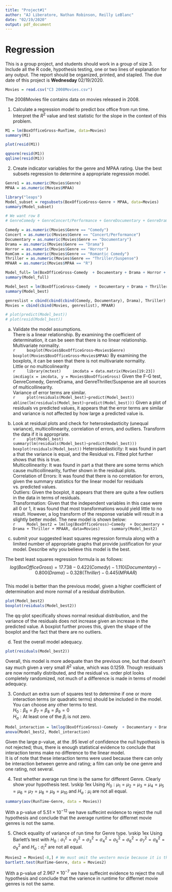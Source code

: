 ```yaml
---
title: "Project#1"
author: "AJ Liberatore, Nathan Robinson, Reilly LeBlanc"
date: "02/19/2020"
output: pdf_document
---
```


# Regression

This is a group project, and students should work in a group of size 3. Include all the R code, hypothesis testing, one or two lines of explanation for any output. The report should be organized, printed, and stapled. The due date of this project is $\textbf{Wednesday } 02/19/2020.$ 

```r
Movies = read.csv("C3 2008Movies.csv")
```

The 2008Movies file contains data on movies released in 2008.

1. Calculate a regression model to predict box office from run time. Interpret the $R^2$ value and test statistic for the slope in the context of this problem.

```r
M1 = lm(BoxOfficeGross~RunTime, data=Movies)
summary(M1)

plot(resid(M1))

qqnorm(resid(M1))
qqline(resid(M1))
```


2. Create indicator variables for the genre and MPAA rating. Use the best subsets regression to determine a appropriate regression model.  

```r
Genre1 = as.numeric(Movies$Genre)
MPAA = as.numeric(Movies$MPAA)

library("leaps")
Model_subset = regsubsets(BoxOfficeGross~Genre + MPAA, data=Movies)
summary(Model_subset)

# We want row 8
# GenreComedy + GenreConcert/Performance + GenreDocumentary + GenreDrama + GenreHorror + GenreRomantic Comedy + GenreThriller/Suspense + MPAAR

Comedy = as.numeric(Movies$Genre == "Comedy")
Concert = as.numeric(Movies$Genre == "Concert/Performance")
Documentary = as.numeric(Movies$Genre == "Documentary")
Drama = as.numeric(Movies$Genre == "Drama")
Horror = as.numeric(Movies$Genre == "Horror")
RomCom = as.numeric(Movies$Genre == "Romantic Comedy")
Thriller = as.numeric(Movies$Genre == "Thriller/Suspense")
MPAAR = as.numeric(Movies$MPAA == "R")

Model_full= lm(BoxOfficeGross~Comedy  + Documentary + Drama + Horror + RomCom + Thriller + MPAAR, data=Movies)
summary(Model_full)

Model_best = lm(BoxOfficeGross~Comedy  + Documentary + Drama + Thriller + MPAAR, data=Movies)
summary(Model_best)

genreslist = cbind(cbind(cbind(Comedy, Documentary), Drama), Thriller)
Movies = cbind(cbind(Movies, genreslist), MPAAR)

# plot(predict(Model_best))
# plot(resid(Model_best))
```
a. Validate the model assumptions.  
    \indent There is a linear relationship.  By examining the coefficient of determination, it can be seen that there is no linear relationship.  
    \indent Multivariate normality.  
    ```r
    boxplot(Movies$BoxOfficeGross~Movies$Genre)
    boxplot(Movies$BoxOfficeGross~Movies$MPAA)
    ```
    By examining the boxplots, it can be seen that there is not multivariate normality.  
    \indent Little or no multicolinearity  
    ```r
    library(mctest)
    imcdata = data.matrix(Movies[19:23])
    imcdiag(x = imcdata, y = Movies$BoxOfficeGross)
    ```
    Given the F-G test, GenreComedy, GenreDrama, and GenreThriller/Suspense are all sources of multicollinearity.  
    \indent Variance of error terms are similar.  
    ```r
    plot(residuals(Model_best)~predict(Model_best))
    abline(lm(residuals(Model_best)~predict(Model_best)))
    ```
    Given a plot of residuals vs predicted values, it appears that the error terms are similar and variance is not affected by how large a predicted value is.  

b. Look at residual plots and check for heteroskedasticity (unequal variance), multicollinearity, correlation of errors, and outliers. Transform the data if it is appropriate.  
    ```r
    plot(Model_best)
    summary(lm(residuals(Model_best)~predict(Model_best)))
    boxplot(residuals(Model_best))
    ```
    \indent Heteroskedasticity: It was found in part a that the variance is equal, and the Residual vs. Fitted plot further shows that this is true.  
    \indent Multicollinearity: It was found in part a that there are some terms which cause multicollinearity, further shown in the residual plots.  
    \indent Correlation of Errors: It was found that there is no correlation for errors, given the summary statistics for the linear model for residuals vs. predicted values.  
    \indent Outliers: Given the boxplot, it appears that there are quite a few outliers in the data in terms of residuals.  
    \indent Transformation: Given that the independent variables in this case were all 0 or 1, it was found that most transformations would yield little to no result. However, a log transform of the response variable will result in a slightly better model. The new model is shown below:  
    ```r
    Model_best2 = lm(log(BoxOfficeGross)~Comedy  + Documentary + Drama + Thriller + MPAAR, data=Movies)
    summary(Model_best2)
    ```

c. submit your suggested least squares regression formula along with a limited number of appropriate graphs that provide justification for your model. Describe why you believe this model is the best.  

The best least squares regression formula is as follows:      
$$log(BoxOfficeGross) = 17.738 - 0.422(Comedy) - 1.110(Documentary) - 0.800(Drama) - 0.328(Thriller) - 0.445(MPAAR)$$  
This model is better than the previous model, given a higher coefficient of determination and more normal of a residual distribution.  
```r
plot(Model_best2)
boxplot(residuals(Model_best2))
```
The qq-plot specifically shows normal residual distribution, and the variance of the residuals does not increase given an increase in the predicted value. A boxplot further proves this, given the shape of the boxplot and the fact that there are no outliers.    

d. Test the overall model adequacy.  
```r
plot(residuals(Model_best2))
```
Overall, this model is more adequate than the previous one, but that doesn't say much given a very small $R^2$ value, which was 0.1259. Though residuals are now normally distributed, and the residual vs. order plot looks completely randomized, not much of a difference is made in terms of model adequacy.  


3. Conduct an extra sum of squares test to determine if one or more interaction terms (or quadratic terms) should be included in the model. You can choose any other terms to test.  
$H_0: \beta_6 = \beta_7 = \beta_8 = \beta_9 = 0$  
$H_a: \text{At least one of the } \beta_i \text{ is not zero.}$  
```r
Model_interaction = lm(log(BoxOfficeGross)~Comedy  + Documentary + Drama + Thriller + MPAAR + Comedy*MPAAR  + Documentary*MPAAR + Drama*MPAAR + Thriller*MPAAR, data=Movies)
anova(Model_best2, Model_interaction)
```
Given the large p-value, at the .95 level of confidence the null hypothesis is not rejected; thus, there is enough statistical evidence to conclude that interaction terms make no difference to the linear model.  
It is of note that these interaction terms were used because there can only be interaction between genre and rating; a film can only be one genre and one rating, not several.  


4. Test whether average run time is the same for different Genre. Clearly show your hypothesis test.
\vskip 1ex
Using $H_0: \mu_1 = \mu_2 = \mu_3 = \mu_4 = \mu_5 = \mu_6 = \mu_7 = \mu_8 = \mu_9 = \mu_{10}$ and $H_a: \mu_i$ are not all equal.
```r
summary(aov(RunTime~Genre, data = Movies))
```
With a p-value of $5.51\times10^{-12}$ we have suffecint evidence to reject the null hypothesis and conclude that the average runtime for differnet movie genres is not the same.

5. Check equality of variance of run time for Genre type.
\vskip 1ex
Using Barlett's test with $H_0: \sigma^2_1 = \sigma^2_2 = \sigma^2_3 = \sigma^2_4 = \sigma^2_5 = \sigma^2_6 = \sigma^2_7 = \sigma^2_8 = \sigma^2_9$ and $H_a: \sigma^2_i$ are not all equal.
```r
Movies2 = Movies[-8,] # We must omit the western movie because it is the only oberservation for that genre.
bartlett.test(RunTime~Genre, data = Movies2)
```
With a p-value of $2.967\times10^{-7}$ we have suffecint evidence to reject the null hypothesis and conclude that the varience in runtime for differnet movie genres is not the same. 

